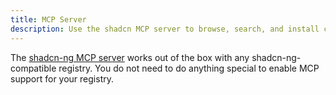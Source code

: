 ```yaml
---
title: MCP Server
description: Use the shadcn MCP server to browse, search, and install components from registries.
---
```


The [shadcn-ng MCP server](/docs/mcp) works out of the box with any shadcn-ng-compatible registry. You do not need to do anything special to enable MCP support for your registry.
